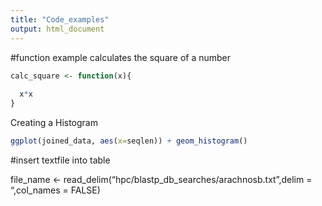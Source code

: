 ```yaml
---
title: "Code_examples"
output: html_document
---
```

#function example calculates the square of a number

```r
calc_square <- function(x){
  
  x*x
} 
```




Creating a Histogram

```r
ggplot(joined_data, aes(x=seqlen)) + geom_histogram()
```


#insert textfile into table 

file_name <- read_delim("hpc/blastp_db_searches/arachnosb.txt",delim = "\t",col_names = FALSE)


